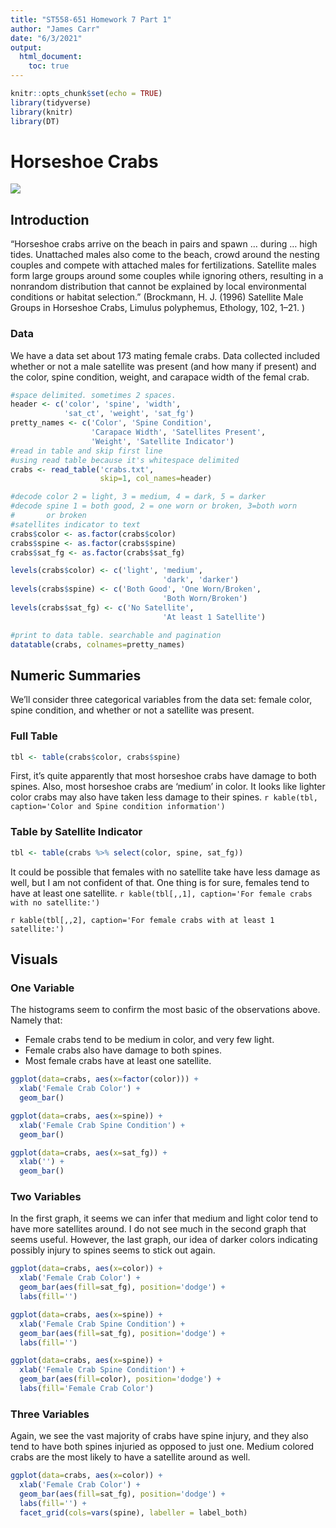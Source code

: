 ```yaml
---
title: "ST558-651 Homework 7 Part 1"
author: "James Carr"
date: "6/3/2021"
output: 
  html_document:
    toc: true
---
```


```r
knitr::opts_chunk$set(echo = TRUE)
library(tidyverse)
library(knitr)
library(DT)
```


# Horseshoe Crabs
![](HorseshoeCrab.jpg) 

## Introduction

“Horseshoe crabs arrive on the beach in pairs and spawn … during … high tides. Unattached males also come to the beach, crowd around the nesting couples and compete with attached males for fertilizations. Satellite males form large groups around some couples while ignoring others, resulting in a nonrandom distribution that cannot be explained by local environmental conditions or habitat selection.” (Brockmann, H. J. (1996) Satellite Male Groups in Horseshoe Crabs, Limulus polyphemus, Ethology, 102, 1–21. )

### Data
We have a data set about 173 mating female crabs. Data collected included whether or not a male satellite was present (and how many if present) and the color, spine condition, weight, and carapace width of the femal crab.

```r
#space delimited. sometimes 2 spaces. 
header <- c('color', 'spine', 'width', 
            'sat_ct', 'weight', 'sat_fg')
pretty_names <- c('Color', 'Spine Condition', 
                  'Carapace Width', 'Satellites Present', 
                  'Weight', 'Satellite Indicator')
#read in table and skip first line
#using read table because it's whitespace delimited
crabs <- read_table('crabs.txt', 
                    skip=1, col_names=header)

#decode color 2 = light, 3 = medium, 4 = dark, 5 = darker
#decode spine 1 = both good, 2 = one worn or broken, 3=both worn
#       or broken
#satellites indicator to text
crabs$color <- as.factor(crabs$color)
crabs$spine <- as.factor(crabs$spine)
crabs$sat_fg <- as.factor(crabs$sat_fg)

levels(crabs$color) <- c('light', 'medium',
                                  'dark', 'darker')
levels(crabs$spine) <- c('Both Good', 'One Worn/Broken',
                                  'Both Worn/Broken')
levels(crabs$sat_fg) <- c('No Satellite', 
                                  'At least 1 Satellite')
```

```r
#print to data table. searchable and pagination
datatable(crabs, colnames=pretty_names)
```

## Numeric Summaries
We’ll consider three categorical variables from the data set: female color, spine condition, and whether or not a satellite was present.

### Full Table
```r
tbl <- table(crabs$color, crabs$spine)
```
First, it's quite apparently that most horseshoe crabs have damage to both spines. Also, most horseshoe crabs are 'medium' in color. It looks like lighter color crabs may also have taken less damage to their spines. 
`r kable(tbl, caption='Color and Spine condition information')`

### Table by Satellite Indicator
```r
tbl <- table(crabs %>% select(color, spine, sat_fg))
```
It could be possible that females with no satellite take have less damage as well, but I am not confident of that. One thing is for sure, females tend to have at least one satellite.
`r kable(tbl[,,1], caption='For female crabs with no satellite:')`

`r kable(tbl[,,2], caption='For female crabs with at least 1 satellite:')`

## Visuals
### One Variable
The histograms seem to confirm the most basic of the observations above. Namely that: 

*  Female crabs tend to be medium in color, and very few light. 
*  Female crabs also have damage to both spines. 
*  Most female crabs have at least one satellite.

```r
ggplot(data=crabs, aes(x=factor(color))) +
  xlab('Female Crab Color') +
  geom_bar()

ggplot(data=crabs, aes(x=spine)) +
  xlab('Female Crab Spine Condition') +
  geom_bar()

ggplot(data=crabs, aes(x=sat_fg)) +
  xlab('') +
  geom_bar()

```

### Two Variables
In the first graph, it seems we can infer that medium and light color tend to have more satellites around. I do not see much in the second graph that seems useful. However, the last graph, our idea of darker colors indicating possibly injury to spines seems to stick out again. 

```r
ggplot(data=crabs, aes(x=color)) +
  xlab('Female Crab Color') +
  geom_bar(aes(fill=sat_fg), position='dodge') +
  labs(fill='') 

ggplot(data=crabs, aes(x=spine)) +
  xlab('Female Crab Spine Condition') +
  geom_bar(aes(fill=sat_fg), position='dodge') +
  labs(fill='') 

ggplot(data=crabs, aes(x=spine)) +
  xlab('Female Crab Spine Condition') +
  geom_bar(aes(fill=color), position='dodge') +
  labs(fill='Female Crab Color') 

```

### Three Variables
Again, we see the vast majority of crabs have spine injury, and they also tend to have both spines injuried as opposed to just one. Medium colored crabs are the most likely to have a satellite around as well. 
```r
ggplot(data=crabs, aes(x=color)) +
  xlab('Female Crab Color') +
  geom_bar(aes(fill=sat_fg), position='dodge') +
  labs(fill='') +
  facet_grid(cols=vars(spine), labeller = label_both)

```